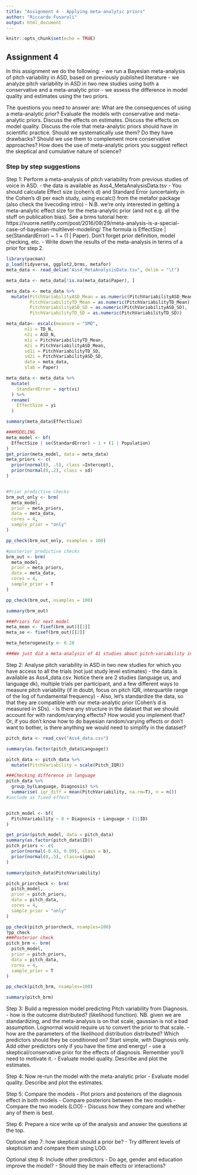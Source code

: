 ```yaml
---
title: "Assignment 4 - Applying meta-analytic priors"
author: "Riccardo Fusaroli"
output: html_document
---
```


```r
knitr::opts_chunk$set(echo = TRUE)
```

## Assignment 4

In this assignment we do the following:
- we run a Bayesian meta-analysis of pitch variability in ASD, based on previously published literature
- we analyze pitch variability in ASD in two new studies using both a conservative and a meta-analytic prior
- we assess the difference in model quality and estimates using the two priors.

The questions you need to answer are: What are the consequences of using a meta-analytic prior? Evaluate the models with conservative and meta-analytic priors. Discuss the effects on estimates. Discuss the effects on model quality. Discuss the role that meta-analytic priors should have in scientific practice. Should we systematically use them? Do they have drawbacks? Should we use them to complement more conservative approaches? How does the use of meta-analytic priors you suggest reflect the skeptical and cumulative nature of science?

### Step by step suggestions

Step 1: Perform a meta-analysis of pitch variability from previous studies of voice in ASD.
- the data is available as Ass4_MetaAnalysisData.tsv
- You should calculate Effect size (cohen's d) and Standard Error (uncertainty in the Cohen's d) per each study, using escalc() from the metafor package (also check the livecoding intro)
- N.B. we're only interested in getting a meta-analytic effect size for the meta-analytic prior (and not e.g. all the stuff on publication bias). See a brms tutorial here: https://vuorre.netlify.com/post/2016/09/29/meta-analysis-is-a-special-case-of-bayesian-multilevel-modeling/ The formula is EffectSize | se(StandardError) ~ 1 + (1 | Paper). Don't forget prior definition, model checking, etc.
- Write down the results of the meta-analysis in terms of a prior for step 2.
```r
library(pacman)
p_load(tidyverse, ggplot2,brms, metafor)
meta_data <- read_delim("Ass4_MetaAnalysisData.tsv", delim = "\t")

meta_data <- meta_data[!is.na(meta_data$Paper), ]

meta_data <- meta_data %>%  
  mutate(PitchVariabilityASD_Mean = as.numeric(PitchVariabilityASD_Mean),
         PitchVariabilityTD_Mean = as.numeric(PitchVariabilityTD_Mean),
         PitchVariabilityASD_SD = as.numeric(PitchVariabilityASD_SD),
         PitchVariabilityTD_SD = as.numeric(PitchVariabilityTD_SD))

meta_data<- escalc(measure = "SMD",
       n1i = TD_N,
       n2i = ASD_N,
       m1i = PitchVariabilityTD_Mean,
       m2i = PitchVariabilityASD_Mean,
       sd1i = PitchVariabilityTD_SD,
       sd2i = PitchVariabilityASD_SD,
       data = meta_data,
       slab = Paper)

meta_data <- meta_data %>% 
  mutate(
    StandardError = sqrt(vi)
  ) %>% 
  rename(
    EffectSize = yi
  )

summary(meta_data$EffectSize)

###MODELING
meta_model <- bf(
  EffectSize | se(StandardError) ~ 1 + (1 | Population)
)
get_prior(meta_model, data = meta_data)
meta_priors <- c(
  prior(normal(0, .5), class =Intercept),
  prior(normal(0,.2), class = sd)
)


#Prior predictive checks
brm_out_only <- brm(
  meta_model, 
  prior = meta_priors,
  data = meta_data, 
  cores = 4,
  sample_prior = "only"
)

pp_check(brm_out_only, nsamples = 100)

#posterior predictive checks
brm_out <- brm(
  meta_model, 
  prior = meta_priors,
  data = meta_data, 
  cores = 4,
  sample_prior = T
)

pp_check(brm_out, nsamples = 100)

summary(brm_out)

###Priors for next model
meta_mean <- fixef(brm_out)[[1]]
meta_se <- fixef(brm_out)[[2]]

meta_heterogeneity <- 0.28

###We just did a meta-analysis of 41 studies about pitch-variability in ASD and TD participants, from which we extract a mean effect size and the standard error, to be used as informative priors for future studies. Similarly, we extracted a measure of heterogeneity of effect size between populations.
```

Step 2: Analyse pitch variability in ASD in two new studies for which you have access to all the trials (not just study level estimates)
- the data is available as Ass4_data.csv. Notice there are 2 studies (language us, and language dk), multiple trials per participant, and a few different ways to measure pitch variability (if in doubt, focus on pitch IQR, interquartile range of the log of fundamental frequency)
- Also, let's standardize the data, so that they are compatible with our meta-analytic prior (Cohen's d is measured in SDs).
- Is there any structure in the dataset that we should account for with random/varying effects? How would you implement that? Or, if you don't know how to do bayesian random/varying effects or don't want to bother, is there anything we would need to simplify in the dataset?
```r
pitch_data <- read_csv("Ass4_data.csv")

summary(as.factor(pitch_data$Language))

pitch_data <- pitch_data %>% 
  mutate(PitchVariability = scale(Pitch_IQR))

###Checking difference in language
pitch_data %>% 
  group_by(Language, Diagnosis) %>% 
  summarise( iqr_diff = mean(PitchVariability, na.rm=T), n = n())
#include as fixed effect


pitch_model <- bf(
  PitchVariability ~ 0 + Diagnosis + Language + (1|ID)
)

get_prior(pitch_model, data = pitch_data)
summary(as.factor(pitch_data$ID))
pitch_priors <- c(
  prior(normal(-0.43, 0.09), class = b),
  prior(normal(0,.5), class=sigma)
)

summary(pitch_data$PitchVariability)

pitch_priorcheck <- brm(
  pitch_model, 
  prior = pitch_priors,
  data = pitch_data, 
  cores = 4,
  sample_prior = "only"
)

pp_check(pitch_priorcheck, nsamples=100)
?pp_check
###Posterior check
pitch_brm <- brm(
  pitch_model, 
  prior = pitch_priors,
  data = pitch_data, 
  cores = 4,
  sample_prior = T
)

pp_check(pitch_brm, nsamples=100)

summary(pitch_brm)
```

Step 3: Build a regression model predicting Pitch variability from Diagnosis.
- how is the outcome distributed? (likelihood function). NB. given we are standardizing, and the meta-analysis is on that scale, gaussian is not a bad assumption. Lognormal would require us to convert the prior to that scale.
- how are the parameters of the likelihood distribution distributed? Which predictors should they be conditioned on? Start simple, with Diagnosis only. Add other predictors only if you have the time and energy!
- use a skeptical/conservative prior for the effects of diagnosis. Remember you'll need to motivate it.
- Evaluate model quality. Describe and plot the estimates. 

Step 4: Now re-run the model with the meta-analytic prior
- Evaluate model quality. Describe and plot the estimates. 

Step 5: Compare the models
- Plot priors and posteriors of the diagnosis effect in both models
- Compare posteriors between the two models
- Compare the two models (LOO)
- Discuss how they compare and whether any of them is best.

Step 6: Prepare a nice write up of the analysis and answer the questions at the top.

Optional step 7: how skeptical should a prior be?
- Try different levels of skepticism and compare them using LOO.

Optional step 8: Include other predictors
- Do age, gender and education improve the model?
- Should they be main effects or interactions?
